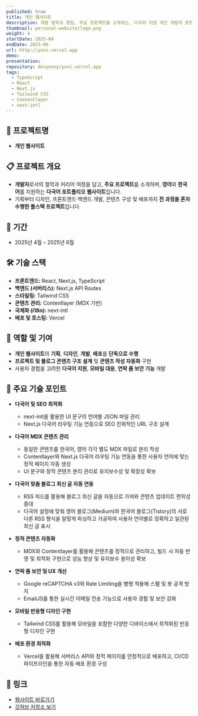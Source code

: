 ```yaml
---
published: true
title: 개인 웹사이트
description: 개발 철학과 경험, 주요 프로젝트를 소개하는, 다국어 지원 개인 개발자 포트폴리오 웹사이트
thumbnail: personal-website/logo.png
weight: 4
startDate: 2025-04
endDate: 2025-06
url: http://yuni.vercel.app
demo: 
presentation: 
repository: devyeony/yuni.vercel.app
tags:
  - TypeScript
  - React
  - Next.js
  - Tailwind CSS
  - Contentlayer
  - next-intl
---
```


## 📌 프로젝트명
- **개인 웹사이트**

## 📋 프로젝트 개요
- **개발자**로서의 철학과 커리어 여정을 담고, **주요 프로젝트**를 소개하며, **영어**와 **한국어**를 지원하는 **다국어 포트폴리오 웹사이트**입니다. 
- 기획부터 디자인, 프론트엔드·백엔드 개발, 콘텐츠 구성 및 배포까지 **전 과정을 혼자 수행한 풀스택 프로젝트**입니다.

## 📅 기간
- 2025년 4월 – 2025년 6월

## 🛠 기술 스택
- **프론트엔드:** React, Next.js, TypeScript
- **백엔드 (서버리스):** Next.js API Routes
- **스타일링:** Tailwind CSS
- **콘텐츠 관리:** Contentlayer (MDX 기반)
- **국제화 (i18n):** next-intl
- **배포 및 호스팅:** Vercel

## 👤 역할 및 기여
- **개인 웹사이트**의 **기획**, **디자인**, **개발**, **배포**를 **단독으로 수행**
- **프로젝트 및 블로그 콘텐츠 구조 설계** 및 **콘텐츠 작성 자동화** 구현
- 사용자 경험을 고려한 **다국어 지원**, **모바일 대응**, **연락 폼 보안 기능** 개발

## 🚀 주요 기술 포인트
- **다국어 및 SEO 최적화**  
  - next-intl을 활용한 UI 문구의 언어별 JSON 파일 관리  
  - Next.js 다국어 라우팅 기능 연동으로 SEO 친화적인 URL 구조 설계

- **다국어 MDX 콘텐츠 관리**  
  - 동일한 콘텐츠를 한국어, 영어 각각 별도 MDX 파일로 분리 작성  
  - Contentlayer와 Next.js 다국어 라우팅 기능 연동을 통한 사용자 언어에 맞는 정적 페이지 자동 생성  
  - UI 문구와 정적 콘텐츠 분리 관리로 유지보수성 및 확장성 확보

- **다국어 맞춤 블로그 최신 글 자동 연동**  
  - RSS 피드를 활용해 블로그 최신 글을 자동으로 가져와 콘텐츠 업데이트 편의성 증대  
  - 다국어 설정에 맞춰 영어 블로그(Medium)와 한국어 블로그(Tistory)의 서로 다른 RSS 형식을 알맞게 파싱하고 가공하여 사용자 언어별로 정확하고 일관된 최신 글 표시

- **정적 콘텐츠 자동화**  
  - MDX와 Contentlayer를 활용해 콘텐츠를 정적으로 관리하고, 빌드 시 자동 반영 및 최적화 구현으로 성능 향상 및 유지보수 용이성 확보

- **연락 폼 보안 및 UX 개선**  
  - Google reCAPTCHA v3와 Rate Limiting을 병행 적용해 스팸 및 봇 공격 방지  
  - EmailJS를 통한 실시간 이메일 전송 기능으로 사용자 경험 및 보안 강화

- **모바일 반응형 디자인 구현**
  - Tailwind CSS를 활용해 모바일을 포함한 다양한 디바이스에서 최적화된 반응형 디자인 구현

- **배포 환경 최적화**  
  - Vercel을 활용해 서버리스 API와 정적 페이지를 안정적으로 배포하고, CI/CD 파이프라인을 통한 자동 배포 환경 구성

## 🔗 링크
- <a href="https://yuni.vercel.app" target="_blank">웹사이트 바로가기</a>
- <a href="https://github.com/devyeony/yuni.vercel.app" target="_blank">깃허브 저장소 보기</a>
